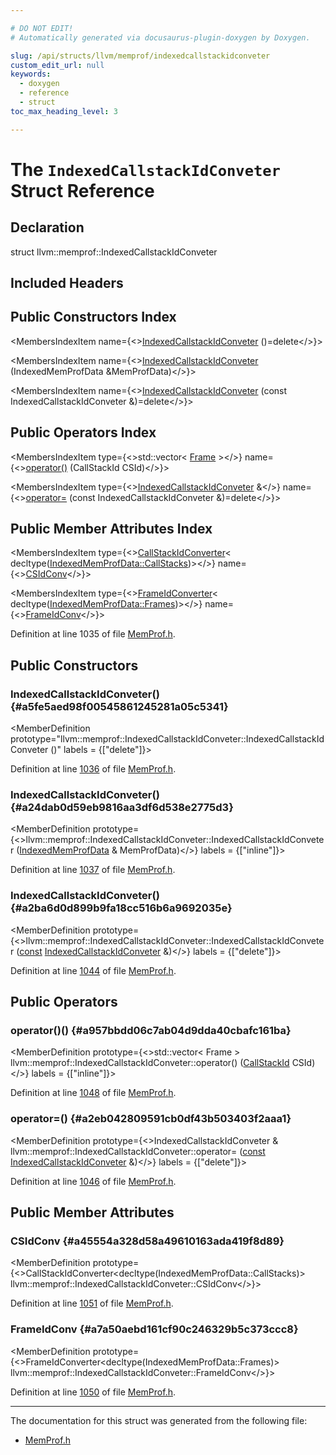 ```yaml
---

# DO NOT EDIT!
# Automatically generated via docusaurus-plugin-doxygen by Doxygen.

slug: /api/structs/llvm/memprof/indexedcallstackidconveter
custom_edit_url: null
keywords:
  - doxygen
  - reference
  - struct
toc_max_heading_level: 3

---
```





# The `IndexedCallstackIdConveter` Struct Reference

<DoxygenPage pluginConfig={pluginConfig}>



## Declaration

<CodeBlock>struct llvm::memprof::IndexedCallstackIdConveter</CodeBlock>

## Included Headers

<IncludesList>
<IncludesListItem
  filePath="llvm/ProfileData/MemProf.h"
  permalink="/docs/api/files/include/include/llvm/include/llvm/profiledata/memprof-h"
  isLocal="true" />
</IncludesList>

## Public Constructors Index

<MembersIndex>

<MembersIndexItem
  name={<><a href="#a5fe5aed98f00545861245281a05c5341">IndexedCallstackIdConveter</a> ()=delete</>}>
</MembersIndexItem>

<MembersIndexItem
  name={<><a href="#a24dab0d59eb9816aa3df6d538e2775d3">IndexedCallstackIdConveter</a> (IndexedMemProfData &amp;MemProfData)</>}>
</MembersIndexItem>

<MembersIndexItem
  name={<><a href="#a2ba6d0d899b9fa18cc516b6a9692035e">IndexedCallstackIdConveter</a> (const IndexedCallstackIdConveter &amp;)=delete</>}>
</MembersIndexItem>

</MembersIndex>

## Public Operators Index

<MembersIndex>

<MembersIndexItem
  type={<>std::vector&lt; <a href="/docs/api/structs/llvm/memprof/frame">Frame</a> &gt;</>}
  name={<><a href="#a957bbdd06c7ab04d9dda40cbafc161ba">operator()</a> (CallStackId CSId)</>}>
</MembersIndexItem>

<MembersIndexItem
  type={<><a href="/docs/api/structs/llvm/memprof/indexedcallstackidconveter">IndexedCallstackIdConveter</a> &amp;</>}
  name={<><a href="#a2eb042809591cb0df43b503403f2aaa1">operator=</a> (const IndexedCallstackIdConveter &amp;)=delete</>}>
</MembersIndexItem>

</MembersIndex>

## Public Member Attributes Index

<MembersIndex>

<MembersIndexItem
  type={<><a href="/docs/api/structs/llvm/memprof/callstackidconverter">CallStackIdConverter</a>&lt; decltype(<a href="/docs/api/structs/llvm/memprof/indexedmemprofdata/#a9c8a3dfd356ab2eb76f576f3f84de5dd">IndexedMemProfData::CallStacks</a>)&gt;</>}
  name={<><a href="#a45554a328d58a49610163ada419f8d89">CSIdConv</a></>}>
</MembersIndexItem>

<MembersIndexItem
  type={<><a href="/docs/api/structs/llvm/memprof/frameidconverter">FrameIdConverter</a>&lt; decltype(<a href="/docs/api/structs/llvm/memprof/indexedmemprofdata/#ae93d8c26ba2bca1d65a5613a611f9ba3">IndexedMemProfData::Frames</a>)&gt;</>}
  name={<><a href="#a7a50aebd161cf90c246329b5c373ccc8">FrameIdConv</a></>}>
</MembersIndexItem>

</MembersIndex>


Definition at line 1035 of file <a href="/docs/api/files/include/include/llvm/include/llvm/profiledata/memprof-h">MemProf.h</a>.

<SectionDefinition>

## Public Constructors

### IndexedCallstackIdConveter() {#a5fe5aed98f00545861245281a05c5341}

<MemberDefinition
  prototype="llvm::memprof::IndexedCallstackIdConveter::IndexedCallstackIdConveter ()"
  labels = {["delete"]}>

Definition at line <a href="/docs/api/files/include/include/llvm/include/llvm/profiledata/memprof-h/#l01036">1036</a> of file <a href="/docs/api/files/include/include/llvm/include/llvm/profiledata/memprof-h">MemProf.h</a>.
</MemberDefinition>

### IndexedCallstackIdConveter() {#a24dab0d59eb9816aa3df6d538e2775d3}

<MemberDefinition
  prototype={<>llvm::memprof::IndexedCallstackIdConveter::IndexedCallstackIdConveter (<a href="/docs/api/structs/llvm/memprof/indexedmemprofdata">IndexedMemProfData</a> &amp; MemProfData)</>}
  labels = {["inline"]}>

Definition at line <a href="/docs/api/files/include/include/llvm/include/llvm/profiledata/memprof-h/#l01037">1037</a> of file <a href="/docs/api/files/include/include/llvm/include/llvm/profiledata/memprof-h">MemProf.h</a>.
</MemberDefinition>

### IndexedCallstackIdConveter() {#a2ba6d0d899b9fa18cc516b6a9692035e}

<MemberDefinition
  prototype={<>llvm::memprof::IndexedCallstackIdConveter::IndexedCallstackIdConveter (<a href="/docs/api/files/lib/lib/target/lib/target/aarch64/aarch64promoteconstant-cpp/#a90f8350fecae261c25be85d38b451bff">const</a> <a href="/docs/api/structs/llvm/memprof/indexedcallstackidconveter">IndexedCallstackIdConveter</a> &amp;)</>}
  labels = {["delete"]}>

Definition at line <a href="/docs/api/files/include/include/llvm/include/llvm/profiledata/memprof-h/#l01044">1044</a> of file <a href="/docs/api/files/include/include/llvm/include/llvm/profiledata/memprof-h">MemProf.h</a>.
</MemberDefinition>

</SectionDefinition>

<SectionDefinition>

## Public Operators

### operator()() {#a957bbdd06c7ab04d9dda40cbafc161ba}

<MemberDefinition
  prototype={<>std::vector&lt; Frame &gt; llvm::memprof::IndexedCallstackIdConveter::operator() (<a href="/docs/api/namespaces/llvm/memprof/#acccd58d8f1e260d41aec72e4ce5e847f">CallStackId</a> CSId)</>}
  labels = {["inline"]}>

Definition at line <a href="/docs/api/files/include/include/llvm/include/llvm/profiledata/memprof-h/#l01048">1048</a> of file <a href="/docs/api/files/include/include/llvm/include/llvm/profiledata/memprof-h">MemProf.h</a>.
</MemberDefinition>

### operator=() {#a2eb042809591cb0df43b503403f2aaa1}

<MemberDefinition
  prototype={<>IndexedCallstackIdConveter &amp; llvm::memprof::IndexedCallstackIdConveter::operator= (<a href="/docs/api/files/lib/lib/target/lib/target/aarch64/aarch64promoteconstant-cpp/#a90f8350fecae261c25be85d38b451bff">const</a> <a href="/docs/api/structs/llvm/memprof/indexedcallstackidconveter">IndexedCallstackIdConveter</a> &amp;)</>}
  labels = {["delete"]}>

Definition at line <a href="/docs/api/files/include/include/llvm/include/llvm/profiledata/memprof-h/#l01046">1046</a> of file <a href="/docs/api/files/include/include/llvm/include/llvm/profiledata/memprof-h">MemProf.h</a>.
</MemberDefinition>

</SectionDefinition>

<SectionDefinition>

## Public Member Attributes

### CSIdConv {#a45554a328d58a49610163ada419f8d89}

<MemberDefinition
  prototype={<>CallStackIdConverter&lt;decltype(IndexedMemProfData::CallStacks)&gt; llvm::memprof::IndexedCallstackIdConveter::CSIdConv</>}>

Definition at line <a href="/docs/api/files/include/include/llvm/include/llvm/profiledata/memprof-h/#l01051">1051</a> of file <a href="/docs/api/files/include/include/llvm/include/llvm/profiledata/memprof-h">MemProf.h</a>.
</MemberDefinition>

### FrameIdConv {#a7a50aebd161cf90c246329b5c373ccc8}

<MemberDefinition
  prototype={<>FrameIdConverter&lt;decltype(IndexedMemProfData::Frames)&gt; llvm::memprof::IndexedCallstackIdConveter::FrameIdConv</>}>

Definition at line <a href="/docs/api/files/include/include/llvm/include/llvm/profiledata/memprof-h/#l01050">1050</a> of file <a href="/docs/api/files/include/include/llvm/include/llvm/profiledata/memprof-h">MemProf.h</a>.
</MemberDefinition>

</SectionDefinition>

<hr/>

The documentation for this struct was generated from the following file:

<ul>
<li><a href="/docs/api/files/include/include/llvm/include/llvm/profiledata/memprof-h">MemProf.h</a></li>
</ul>

</DoxygenPage>

